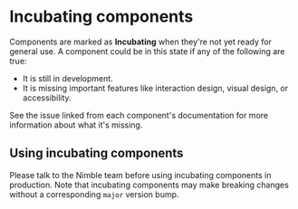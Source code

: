 
<Meta title="Incubating/Docs" />

# Incubating components

Components are marked as **Incubating** when they're not yet ready for general
use. A component could be in this state if any of the following are true:

- It is still in development.
- It is missing important features like interaction design, visual design, or
  accessibility.

See the issue linked from each component's documentation for more information
about what it's missing.

## Using incubating components

Please talk to the Nimble team before using incubating components in production.
Note that incubating components may make breaking changes without a
corresponding `major` version bump.
